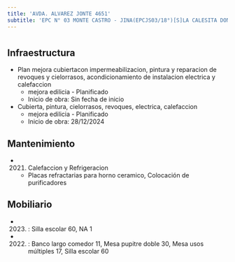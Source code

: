 ```yaml
---
title: 'AVDA. ALVAREZ JONTE 4651'
subtitle: 'EPC N° 03 MONTE CASTRO - JINA(EPCJS03/18°)[S]LA CALESITA DON JOSE - EPA N° 03 MONTE CASTRO'
---
```


#
## Infraestructura

* Plan mejora cubiertacon impermeabilizacion, pintura y reparacion de revoques y cielorrasos, acondicionamiento de instalacion electrica y calefaccion 
    + mejora edilicia - Planificado 
    + Inicio de obra: Sin fecha de inicio 


* Cubierta, pintura, cielorrasos, revoques, electrica, calefaccion 
    + mejora edilicia - Planificado 
    + Inicio de obra: 28/12/2024 






## Mantenimiento

*  (2021) Calefaccion y Refrigeracion 
    + Placas refractarias para horno ceramico, Colocación de purificadores





## Mobiliario

*  (2023) : Silla escolar 60, NA 1 

*  (2022) : Banco largo comedor 11, Mesa pupitre doble 30, Mesa usos múltiples 17, Silla escolar 60 



